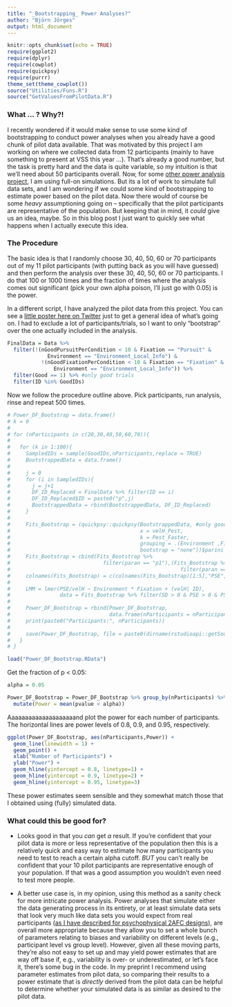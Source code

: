 ```yaml
---
title: "_Bootstrapping_ Power Analyses?"
author: "Björn Jörges"
output: html_document
---
```


```r
knitr::opts_chunk$set(echo = TRUE)
require(ggplot2)
require(dplyr)
require(cowplot)
require(quickpsy)
require(purrr)
theme_set(theme_cowplot())
source("Utilities/Funs.R")
source("GetValuesFromPilotData.R")
```

### What ... ? Why?!

I recently wondered if it would make sense to use some kind of bootstrapping to conduct power analyses when you already have a good chunk of pilot data available. That was motivated by this project I am working on where we collected data from 12 participants (mainly to have something to present at VSS this year ...). That's already a good number, but the task is pretty hard and the data is quite variable, so my intuition is that we'll need about 50 participants overall. Now, for some [other power analysis project](https://psyarxiv.com/ack8u/), I am using full-on simulations. But its a lot of work to simulate full data sets, and I am wondering if we could some kind of bootstrapping to estimate power based on the pilot data. Now there would of course be some *heavy* assumptioning going on – specifically that the pilot participants are representative of the population. But keeping that in mind, it _could_ give us an idea, maybe. So in this blog post I just want to quickly see what happens when I actually execute this idea.

### The Procedure

The basic idea is that I randomly choose 30, 40, 50, 60 or 70 participants out of my 11 pilot participants (with putting back as you will have guessed) and then perform the analysis over these 30, 40, 50, 60 or 70 participants. I do that 100 or 1000 times and the fraction of times where the analysis comes out significant (pick your own alpha poison, I'll just go with 0.05) is the power.

In a different script, I have analyzed the pilot data from this project. You can see a [little poster here on Twitter](https://twitter.com/b_jorges/status/1660881661549064193) just to get a general idea of what's going on. I had to exclude a lot of participants/trials, so I want to only "bootstrap" over the one actually included in the analysis.

```r
FinalData = Data %>%
  filter(!(nGoodPursuitPerCondition < 10 & Fixation == "Pursuit" & 
             Environment == "Environment_Local_Info") &
           !(nGoodFixationPerCondition < 10 & Fixation == "Fixation" & 
               Environment == "Environment_Local_Info")) %>% 
  filter(Good == 1) %>% #only good trials
  filter(ID %in% GoodIDs)
```

Now we follow the procedure outline above. Pick participants, run analysis, rinse and repeat 500 times.

```r
# Power_DF_Bootstrap = data.frame()
# k = 0
# 
# for (nParticipants in c(20,30,40,50,60,70)){
#   
#   for (k in 1:100){
#     SampledIDs = sample(GoodIDs,nParticipants,replace = TRUE)
#     BootstrappedData = data.frame()
#     
#     j = 0
#     for (i in SampledIDs){
#       j = j+1
#       DF_ID_Replaced = FinalData %>% filter(ID == i)
#       DF_ID_Replaced$ID = paste0("p",j)
#       BootstrappedData = rbind(BootstrappedData, DF_ID_Replaced)
#     }
#     
#     Fits_Bootstrap = (quickpsy::quickpsy(BootstrappedData, #only good participants
#                                          x = velH_Pest, 
#                                          k = Pest_Faster, 
#                                          grouping = .(Environment ,Fixation,velH,ID), 
#                                          bootstrap = "none"))$parini
#     Fits_Bootstrap = cbind(Fits_Bootstrap %>% 
#                              filter(paran == "p1"),(Fits_Bootstrap %>% 
#                                                       filter(paran == "p2"))$par)
#     colnames(Fits_Bootstrap) = c(colnames(Fits_Bootstrap)[1:5],"PSE","SD")
#     
#     LMM = lmer(PSE/velH ~ Environment * Fixation + (velH| ID), 
#                data = Fits_Bootstrap %>% filter(SD > 0 & PSE > 0 & PSE < 3 * velH))
#     
#     Power_DF_Bootstrap = rbind(Power_DF_Bootstrap,
#                                data.frame(nParticipants = nParticipants, iteration = k, pvalue = summary(LMM)$coefficients["EnvironmentNo_Environment:FixationPursuit","Pr(>|t|)"]))
#     print(paste0("Participants:", nParticipants))
#     
#     save(Power_DF_Bootstrap, file = paste0(dirname(rstudioapi::getSourceEditorContext()$path), "/SavedVariables/Power_DF_Bootstrap.RData"))
#   }
# }

load("Power_DF_Bootstrap.RData")
```

Get the fraction of p < 0.05:

```r
alpha = 0.05

Power_DF_Bootstrap = Power_DF_Bootstrap %>% group_by(nParticipants) %>% 
  mutate(Power = mean(pvalue < alpha))
```

Aaaaaaaaaaaaaaaaaaaand plot the power for each number of participants. The horizontal lines are power levels of 0.8, 0.9, and 0.95, respectively.

```r
ggplot(Power_DF_Bootstrap, aes(nParticipants,Power)) +
  geom_line(linewidth = 1) +
  geom_point() +
  xlab("Number of Participants") +
  ylab("Power") +
  geom_hline(yintercept = 0.8, linetype=1) +
  geom_hline(yintercept = 0.9, linetype=2) +
  geom_hline(yintercept = 0.95, linetype=3)
```

These power estimates seem sensible and they somewhat match those that I obtained using (fully) simulated data.

### What could this be good for?

- Looks good in that you _can_ get _a_ result. If you're confident that your pilot data is more or less representative of the population then this is a relatively quick and easy way to estimate how many  participants you need to test to reach a certain alpha cutoff. *BUT* you can't really be confident that your 10 pilot participants are representative enough of your population. If that was a good assumption you wouldn't even need to test more people.

- A better use case is, in my opinion, using this method as a sanity check for more intricate power analysis. Power analyses that simulate either the data generating process in its entirety, or at least simulate data sets that look very much like data sets you would expect from real participants ([as I have described for psychophysical 2AFC designs](https://psyarxiv.com/ack8u/)), are overall more appropriate because they allow you to set a whole bunch of parameters relating to biases and variability on different levels (e.g., participant level vs group level). However, given all these moving parts, they're also not easy to set up and may yield power estimates that are way off base if, e.g., variability is over- or underestimated, or let's face it, there's some bug in the code. In my preprint I recommend using parameter estimates from pilot data, so comparing their results to a power estimate that is _directly_ derived from the pilot data can be helpful to determine whether your simulated data is as similar as desired to the pilot data.
